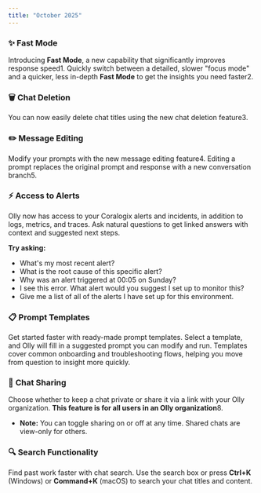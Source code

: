 ```yaml
---
title: "October 2025"
---
```


### ✨ **Fast Mode**

Introducing **Fast Mode**, a new capability that significantly improves response speed1. Quickly switch between a detailed, slower "focus mode" and a quicker, less in-depth **Fast Mode** to get the insights you need faster2.

### 🗑️ **Chat Deletion**

You can now easily delete chat titles using the new chat deletion feature3.

### ✏️ **Message Editing**

Modify your prompts with the new message editing feature4. Editing a prompt replaces the original prompt and response with a new conversation branch5.

### ⚡ **Access to Alerts**

Olly now has access to your Coralogix alerts and incidents, in addition to logs, metrics, and traces. Ask natural questions to get linked answers with context and suggested next steps.

**Try asking:**

- What's my most recent alert?
- What is the root cause of this specific alert?
- Why was an alert triggered at 00:05 on Sunday?
- I see this error. What alert would you suggest I set up to monitor this?
- Give me a list of all of the alerts I have set up for this environment.

### 📋 **Prompt Templates**

Get started faster with ready-made prompt templates. Select a template, and Olly will fill in a suggested prompt you can modify and run. Templates cover common onboarding and troubleshooting flows, helping you move from question to insight more quickly.

### 🔗 **Chat Sharing**

Choose whether to keep a chat private or share it via a link with your Olly organization. **This feature is for all users in an Olly organization**8.

- **Note:** You can toggle sharing on or off at any time. Shared chats are view-only for others.

### 🔍 **Search Functionality**

Find past work faster with chat search. Use the search box or press **Ctrl+K** (Windows) or **Command+K** (macOS) to search your chat titles and content.